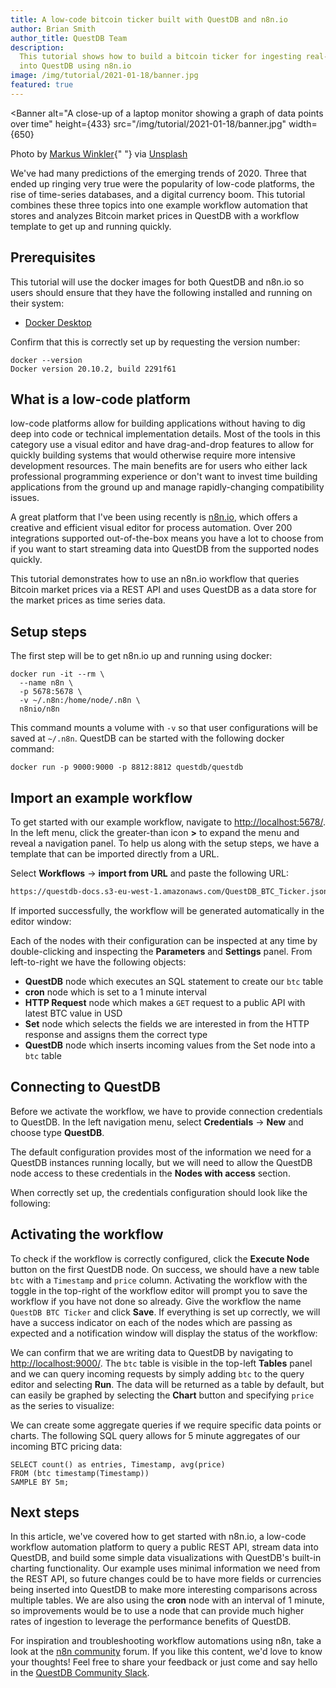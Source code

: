 ```yaml
---
title: A low-code bitcoin ticker built with QuestDB and n8n.io
author: Brian Smith
author_title: QuestDB Team
description:
  This tutorial shows how to build a bitcoin ticker for ingesting real-time data
  into QuestDB using n8n.io
image: /img/tutorial/2021-01-18/banner.jpg
featured: true
---
```



<Banner
  alt="A close-up of a laptop monitor showing a graph of data points over time"
  height={433}
  src="/img/tutorial/2021-01-18/banner.jpg"
  width={650}
>
  Photo by <a href="https://unsplash.com/photos/IrRbSND5EUc">Markus Winkler</a>{" "}
  via <a href="https://unsplash.com">Unsplash</a>
</Banner>

We've had many predictions of the emerging trends of 2020. Three that ended up
ringing very true were the popularity of low-code platforms, the rise of
time-series databases, and a digital currency boom. This tutorial combines these
three topics into one example workflow automation that stores and analyzes
Bitcoin market prices in QuestDB with a workflow template to get up and running
quickly.

<!--truncate-->

## Prerequisites

This tutorial will use the docker images for both QuestDB and n8n.io so users
should ensure that they have the following installed and running on their
system:

- [Docker Desktop](https://docs.docker.com/get-docker/)

Confirm that this is correctly set up by requesting the version number:

```shell
docker --version
Docker version 20.10.2, build 2291f61
```

## What is a low-code platform

low-code platforms allow for building applications without having to dig deep
into code or technical implementation details. Most of the tools in this
category use a visual editor and have drag-and-drop features to allow for
quickly building systems that would otherwise require more intensive development
resources. The main benefits are for users who either lack professional
programming experience or don't want to invest time building applications from
the ground up and manage rapidly-changing compatibility issues.

A great platform that I've been using recently is [n8n.io](https://n8n.io/),
which offers a creative and efficient visual editor for process automation. Over
200 integrations supported out-of-the-box means you have a lot to choose from if
you want to start streaming data into QuestDB from the supported nodes quickly.

This tutorial demonstrates how to use an n8n.io workflow that queries Bitcoin
market prices via a REST API and uses QuestDB as a data store for the market
prices as time series data.

## Setup steps

The first step will be to get n8n.io up and running using docker:

```shell
docker run -it --rm \
  --name n8n \
  -p 5678:5678 \
  -v ~/.n8n:/home/node/.n8n \
  n8nio/n8n
```

This command mounts a volume with `-v` so that user configurations will be saved
at `~/.n8n`. QuestDB can be started with the following docker command:

```
docker run -p 9000:9000 -p 8812:8812 questdb/questdb
```

## Import an example workflow

To get started with our example workflow, navigate to
[http://localhost:5678/](http://localhost:5678/). In the left menu, click the
greater-than icon **>** to expand the menu and reveal a navigation panel. To
help us along with the setup steps, we have a template that can be imported
directly from a URL.

Select **Workflows** -> **import from URL** and paste the following URL:

```bash
https://questdb-docs.s3-eu-west-1.amazonaws.com/QuestDB_BTC_Ticker.json
```

If imported successfully, the workflow will be generated automatically in the
editor window:


<Screenshot
  alt="Submission form to import an n8n.io workflow from URL"
  height={284}
  src="/img/tutorial/2021-01-18/imported-workflow.png"
  title="Example QuestDB BTC ticker workflow imported from URL"
  width={650}
/>

Each of the nodes with their configuration can be inspected at any time by
double-clicking and inspecting the **Parameters** and **Settings** panel. From
left-to-right we have the following objects:

- **QuestDB** node which executes an SQL statement to create our `btc` table
- **cron** node which is set to a 1 minute interval
- **HTTP Request** node which makes a `GET` request to a public API with latest
  BTC value in USD
- **Set** node which selects the fields we are interested in from the HTTP
  response and assigns them the correct type
- **QuestDB** node which inserts incoming values from the Set node into a `btc`
  table

## Connecting to QuestDB

Before we activate the workflow, we have to provide connection credentials to
QuestDB. In the left navigation menu, select **Credentials** -> **New** and
choose type **QuestDB**.

The default configuration provides most of the information we need for a QuestDB
instances running locally, but we will need to allow the QuestDB node access to
these credentials in the **Nodes with access** section.

When correctly set up, the credentials configuration should look like the
following:

<Screenshot
  alt="A credentials submission form for connecting n8n.io to QuestDB"
  height={284}
  src="/img/tutorial/2021-01-18/questdb-credentials.png"
  title="Adding connection parameters for QuestDB"
  width={650}
/>

## Activating the workflow

To check if the workflow is correctly configured, click the **Execute Node**
button on the first QuestDB node. On success, we should have a new table `btc`
with a `Timestamp` and `price` column. Activating the workflow with the toggle
in the top-right of the workflow editor will prompt you to save the workflow if
you have not done so already. Give the workflow the name `QuestDB BTC Ticker`
and click **Save**. If everything is set up correctly, we will have a success
indicator on each of the nodes which are passing as expected and a notification
window will display the status of the workflow:

<Screenshot
  alt="An active n8n.io workflow writing Bitcoin market price to QuestDB"
  height={284}
  src="/img/tutorial/2021-01-18/active-btc-ticker.png"
  title="The active workflow writing data to QuestDB"
  width={650}
/>

We can confirm that we are writing data to QuestDB by navigating to
[http://localhost:9000/](http://localhost:9000/). The `btc` table is visible in
the top-left **Tables** panel and we can query incoming requests by simply
adding `btc` to the query editor and selecting **Run**. The data will be
returned as a table by default, but can easily be graphed by selecting the
**Chart** button and specifying `price` as the series to visualize:

<Screenshot
  alt="Time series data returned by QuestDB graphed as a chart"
  height={284}
  src="/img/tutorial/2021-01-18/create-chart.png"
  title="Graphing our ticker data in QuestDB"
  width={650}
/>

We can create some aggregate queries if we require specific data points or
charts. The following SQL query allows for 5 minute aggregates of our incoming
BTC pricing data:

```
SELECT count() as entries, Timestamp, avg(price)
FROM (btc timestamp(Timestamp))
SAMPLE BY 5m;
```

<Screenshot
  alt="Time series data graphed in QuestDB using five minute aggregates"
  height={284}
  src="/img/tutorial/2021-01-18/charting-aggregates.png"
  title="Graphing 5 minute aggregates of our ticker data in QuestDB"
  width={650}
/>

## Next steps

In this article, we've covered how to get started with n8n.io, a low-code
workflow automation platform to query a public REST API, stream data into
QuestDB, and build some simple data visualizations with QuestDB's built-in
charting functionality. Our example uses minimal information we need from the
REST API, so future changes could be to have more fields or currencies being
inserted into QuestDB to make more interesting comparisons across multiple
tables. We are also using the **cron** node with an interval of 1 minute, so
improvements would be to use a node that can provide much higher rates of
ingestion to leverage the performance benefits of QuestDB.

For inspiration and troubleshooting workflow automations using n8n, take a look at the [n8n community](https://community.n8n.io/) forum.
If you like this content, we'd love to know your
thoughts! Feel free to share your feedback or just come and say hello in the 
[QuestDB Community Slack]({@slackUrl@}).
